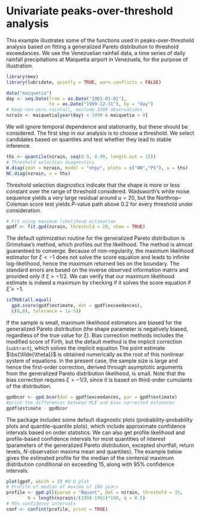 # Univariate peaks-over-threshold analysis


This example illustrates some of the functions used in peaks-over-threshold analysis based on fitting a generalized Pareto distribution to threshold exceedances. We use the Venezuelian rainfall data, a time series of daily rainfall precipitations at Maiquetia airport in Venezuela, for the purpose of illustration.


```r
library(mev)
library(lubridate, quietly = TRUE, warn.conflicts = FALSE)

data("maiquetia")
day <- seq.Date(from = as.Date("1961-01-01"), 
                to = as.Date("1999-12-31"), by = "day")
# Keep non-zero rainfall, exclude 1999 observations
nzrain <- maiquetia[year(day) < 1999 & maiquetia > 0]
```

We will ignore temporal dependence and stationarity, but these should be considered.
The first step in our analysis is to choose a threshold. We select candidates based on quantiles and test whether they lead to stable inference.

```r
ths <- quantile(nzrain, seq(0.9, 0.99, length.out = 15))
# Threshold selection diagnostics
W.diag(xdat = nzrain, model = "nhpp", plots = c("WN","PS"), u = ths)
NC.diag(nzrain, u = ths)
```

Threshold selection diagnostics indicate that the shape is more or less constant over the range of threshold considered. Wadsworth's white noise sequence yields a very large residual around $u=20$, but the Northrop--Coleman score test yields $P$-value path above 0.2 for every threshold under consideration. 

```r
# Fit using maximum likelihood estimation
gpdf <- fit.gpd(nzrain, threshold = 20, show = TRUE)
```

The default optimization routine for the generalized Pareto distribution is
Grimshaw's method, which profiles out the likelihood. The method is almost guaranteed to converge. Because of non-regularity, the maximum likelihood estimator for $\xi < -1$ does not solve the score equation and leads to infinite log-likelihood, hence the maximum returned lies on the boundary. The standard errors are based on the inverse observed information matrix and provided only if $\xi>-1/2$. We can verify that our maximum likelihood estimate is indeed a maximum by checking if it solves the score equation  if $\hat{\xi}>-1$.

```r
isTRUE(all.equal(
  gpd.score(gpdf$estimate, dat = gpdf$exceedances),
  c(0,0), tolerance = 1e-5))
```

If the sample is small, maximum likelihood estimators are biased for the generalized Pareto distribution (the shape parameter is negatively biased, regardless of the true value for $\xi$). Bias correction methods includes the modified score of Firth, but the default method is the  implicit correction (`subtract`), which solves the 
implicit equation 
\begin{align}
   \bs{\tilde{\theta}}=\hat{\bs{\theta}}-\bs{b}(\tilde{\bs{\theta}}). \label{eq:implbias}
\end{align}
The point estimate $\bs{\tilde{\theta}}$ is obtained numerically as the root of this nonlinear system of 
equations. In the present case, the sample size is large and hence the first-order correction, derived through asymptotic arguments from the generalized Pareto distribution likelihood, is small. Note that the bias correction requires $\xi > -1/3$, since it is based on third-order cumulants of the distribution.

```r
gpdbcor <- gpd.bcor(dat = gpdf$exceedances, par = gpdf$estimate)
#print the differences between MLE and bias-corrected estimates
gpdf$estimate - gpdbcor
```

The package includes some default diagnostic plots (probability-probability plots and quantile-quantile plots), which include approximate confidence intervals based on order statistics. We can also get profile likelihood and profile-based confidence intervals for most quantities of interest (parameters of the generalized Pareto distribution, excepted shortfall, return levels, $N$-observation maxima mean and quantiles). The example below gives the estimated profile for the median of the centenial maximum distribution conditional on exceeding 15, along with 95% confidence intervals.

```r
plot(gpdf, which = 2) #Q-Q plot
# Profile of median of maxima of 100 years
profile <- gpd.pll(param = "Nquant", dat = nzrain, threshold = 15, 
        N = length(nzrain)/(1998-1961)*100, q = 0.5)
# 95% confidence intervals
conf <- confint(profile, print = TRUE)
```
